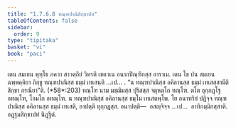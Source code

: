 ```yaml
---
title: "1.7.6.8 ทณฺฑปาณิสิกฺขาปท"
tableOfContents: false
sidebar:
  order: 9
type: "tipitaka"
basket: "vi"
book: "paci"
---
```



<DynamicBreadcrumb />

<Division number="635" book="paci">

<Paragraph number="1984" book="paci">
เตน สมเยน พุทฺโธ ภควา สาวตฺถิยํ วิหรติ เชตวเน อนาถปิณฺฑิกสฺส อาราเม. เตน โข ปน สมเยน ฉพฺพคฺคิยา ภิกฺขู ทณฺฑปาณิสฺส ธมฺมํ เทเสนฺติ …เป… .
</Paragraph>

<Paragraph number="1985" book="paci">
<Emphasis>“น ทณฺฑปาณิสฺส อคิลานสฺส ธมฺมํ เทเสสฺสามีติ สิกฺขา กรณียา”</Emphasis>ติ. (*58*:<Emphasis>203</Emphasis>)
</Paragraph>

<Paragraph number="1986" book="paci">
<Emphasis>ทณฺโฑ</Emphasis> นาม มชฺฌิมสฺส ปุริสสฺส จตุหตฺโถ ทณฺโฑ. ตโต อุกฺกฏฺโฐ อทณฺโฑ, โอมโก อทณฺโฑ.
</Paragraph>

<Paragraph number="1987" book="paci">
น ทณฺฑปาณิสฺส อคิลานสฺส ธมฺโม เทเสตพฺโพ. โย อนาทริยํ ปฏิจฺจ ทณฺฑปาณิสฺส อคิลานสฺส ธมฺมํ เทเสติ, อาปตฺติ ทุกฺกฏสฺส.
</Paragraph>

<Paragraph number="1988" book="paci">
อนาปตฺติ—  อสญฺจิจฺจ …เป…  อาทิกมฺมิกสฺสาติ.

</Paragraph>
</Division>

<Paragraph number="1989" type="center" book="paci">
อฏฺฐมสิกฺขาปทํ นิฏฺฐิตํ.
</Paragraph>